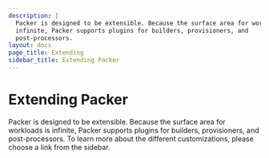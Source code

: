 ```yaml
---
description: |
  Packer is designed to be extensible. Because the surface area for workloads is
  infinite, Packer supports plugins for builders, provisioners, and
  post-processors.
layout: docs
page_title: Extending
sidebar_title: Extending Packer
---
```


# Extending Packer

Packer is designed to be extensible. Because the surface area for workloads is
infinite, Packer supports plugins for builders, provisioners, and
post-processors. To learn more about the different customizations, please
choose a link from the sidebar.
